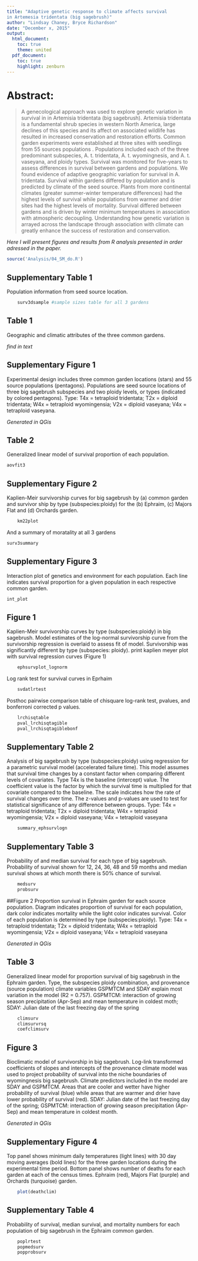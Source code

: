 ```yaml
---
title: "Adaptive genetic response to climate affects survival 
in Artemesia tridentata (big sagebrush)"
author: "Lindsay Chaney, Bryce Richardson"
date: "December x, 2015"
output:
  html_document:
    toc: true
    theme: united
  pdf_document:
    toc: true
    highlight: zenburn
---
```


# Abstract:

> A genecological approach was used to explore genetic variation in survival in in Artemisia tridentata (big sagebrush). Artemisia tridentata is a fundamental shrub species in western North America, large declines of this species and its affect on associated wildlife has resulted in increased conservation and restoration efforts. Common garden experiments were established at three sites with seedlings from 55 sources populations . Populations included each of the three predominant subspecies, A. t. tridentata, A. t. wyomingnesis, and A. t. vaseyana, and ploidy types. Survival was monitored for five-years to assess differences in survival between gardens and populations. 
> We found evidence of adaptive geographic variation for survival in A. tridentata. Survival within gardens differed by population and is predicted by climate of the seed source. Plants from more continental climates (greater summer-winter temperature differences) had the highest levels of survival while populations from warmer and drier sites had the highest levels of mortality. Survival differed between gardens and is driven by winter minimum temperatures in association with atmospheric decoupling. Understanding how genetic variation is arrayed across the landscape through association with climate can greatly enhance the success of restoration and conservation.

*Here I will present figures and results from R analysis presented in order adressed in the paper.*

```r
source('Analysis/04_SM_do.R')
```

## Supplementary Table 1
Population information from seed source location.

```r
	surv3dsample #sample sizes table for all 3 gardens
```

## Table 1
Geographic and climatic attributes of the three common gardens.

*find in text*

## Supplementary Figure 1
Experimental design includes three common garden locations (stars) and 55 source populations (pentagons). Populations are seed source locations of three big sagebrush subspecies and two ploidy levels, or types (indicated by colored pentagons). Type: T4x = tetraploid tridentata; T2x = diploid tridentata; W4x = tetraploid wyomingensia; V2x = diploid vaseyana; V4x = tetraploid vaseyana.

*Generated in QGis*

## Table 2
Generalized linear model of survival proportion of each population.

```r
aovfit3
```	

## Supplementary Figure 2
Kaplien-Meir survivorship curves for big sagebrush by (a) common garden and survivor ship by type (subspecies:ploidy) for the (b) Ephraim, (c) Majors Flat and (d) Orchards garden. 

```r
	km22plot
```	

And a summary of moratality at all 3 gardens

```r
surv3summary
```	

## Supplementary Figure 3
Interaction plot of genetics and environment for each population. Each line indicates survival proportion for a given population in each respective common garden.

```r
int_plot
```	

## Figure 1
Kaplien-Meir survivorship curves by type (subspecies:ploidy) in big sagebrush. Model estimates of the log-normal survivorship curve from the survivorship regression is overlaid to assess fit of model. Survivorship was significantly different by type (subspecies: ploidy).
print kaplien meyer plot with survival regression curves (Figure 1)

```r
	ephsurvplot_lognorm
```	

Log rank test for survival curves in Eprhaim
```r
	svdatlrtest
```	

Posthoc pairwise comparison table of chisquare log-rank test, pvalues, and
bonferroni corrected p values.
```r
	lrchisqtable
	pval_lrchisqtagible
	pval_lrchisqtagiblebonf
```

## Supplementary Table 2
Analysis of big sagebrush by type (subspecies:ploidy) using  regression for a parametric survival model (accelerated failure time).
This model assumes that survival time changes by a constant factor when comparing different levels of covariates. Type T4x is the baseline (intercept) value. The coefficient value is the factor by which the survival time is multiplied for that covariate compared to the baseline. The scale indicates how the rate of survival changes over time. The z-values and p-values are used to test for statistical significance of any difference between groups. Type: T4x = tetraploid tridentata; T2x = diploid tridentata; W4x = tetraploid wyomingensia; V2x = diploid vaseyana; V4x = tetraploid vaseyana

```r
	summary_ephsurvlogn
```

## Supplementary Table 3
Probability of and median survival for each type of big sagebrush.
Probability of survival shown for 12, 24, 36, 48 and 59 months and median survival shows at which month there is 50% chance of survival. 

```r
	medsurv
	probsurv
```

##Figure 2
Proportion survival in Ephraim garden for each source population. Diagram indicates proportion of survival for each population, dark color indicates mortality while the light color indicates survival. Color of each population is determined by type (subspecies:ploidy).
Type: T4x = tetraploid tridentata; T2x = diploid tridentata; W4x = tetraploid wyomingensia; V2x = diploid vaseyana; V4x = tetraploid vaseyana

*Generated in QGis*

## Table 3
Generalized linear model for proportion survival of big sagebrush in the Ephraim garden.
Type, the subspecies ploidy combination, and provenance (source population) climate variables GSPMTCM and SDAY explain most variation in the model (R2 = 0.757). GSPMTCM: interaction of growing season precipitation (Apr-Sep) and mean temperature in coldest moth; SDAY: Julian date of the last freezing day of the spring

```r
	climsurv
	climsurvrsq
	coefclimsurv
```

## Figure 3
Bioclimatic model of survivorship in big sagebrush. Log-link transformed coefficients of slopes and intercepts of the provenance climate model was used to project probability of survival into the niche boundaries of wyomingnesis big sagebrush. Climate predictors included in the model are SDAY and GSPMTCM. Areas that are cooler and wetter have higher probability of survival (blue) while areas that are warmer and drier have lower probability of survival (red).
SDAY: Julian date of the last freezing day of the spring; GSPMTCM: interaction of growing season precipitation (Apr-Sep) and mean temperature in coldest month.

*Generated in QGis*

## Supplementary Figure 4
Top panel shows minimum daily temperatures (light lines) with 30 day moving averages (bold lines) for the three garden locations during the experimental time period. Bottom panel shows number of deaths for each garden at each of the census times. Ephraim (red), Majors Flat (purple) and Orchards (turquoise) garden.

```r
	plot(deathclim)
```

## Supplementary Table 4
Probability of  survival, median survival, and mortality numbers for each population of big sagebrush in the Ephraim common garden.

```r
	poplrtest
	popmedsurv
	popprobsurv
```

